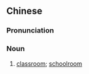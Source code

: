 {{also|课室}}
==Chinese==
{{zh-forms|s=课室}}

===Pronunciation===
{{zh-pron
|m=kè室
|c=fo3 sat1
|mn=xm,tw:khò-sek/qz:khò-siak/zz:khò-sit
|cat=n
}}

===Noun===
{{zh-noun}}

# [[classroom]]; [[schoolroom]]